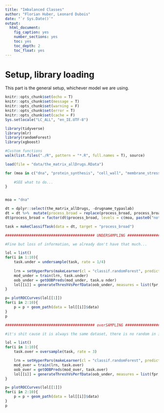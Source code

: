 ```yaml
---
title: "Imbalanced Classes"
author: "Florian Huber, Leonard Dubois"
date: "`r Sys.Date()`"
output:
  html_document:
    fig_caption: yes
    number_sections: yes
    toc: yes
    toc_depth: 2
    toc_float: yes
---
```


# Setup, library loading

This part is the general setup, whichever model we are using.

```r
knitr::opts_chunk$set(echo = T)
knitr::opts_chunk$set(message = T)
knitr::opts_chunk$set(warning = F)
knitr::opts_chunk$set(error = T)
knitr::opts_chunk$set(cache = F)
Sys.setlocale("LC_ALL", "en_IE.UTF-8")

library(tidyverse)
library(mlr)
library(randomForest)
library(xgboost)

#Custom functions
walk(list.files("./R", pattern = "*.R", full.names = T), source)

load(file = "data/the_matrix_allDrugs.RData")

```



```r


for (moa in c("dna", "protein_synthesis", "cell_wall", "membrane_stress")) {
    
    #SEE what to do...
}


moa = "dna"

dt = dplyr::select(the_matrix_allDrugs, -drugname_typaslab)
dt = dt %>%  mutate(process_broad = replace(process_broad, process_broad != moa, paste0("not_", moa)))
dt$process_broad = factor(dt$process_broad, levels = c(moa, paste0("not_", moa)))

task = makeClassifTask(data = dt, target = "process_broad")

######################################### UNDERSAMPLING ########################

#Fine but loss of information, we already don't have that much...

lol = list()
for(i in 1:10){
    task.under = undersample(task, rate = 1/4)
    
    lrn = setHyperPars(makeLearner(cl = "classif.randomForest", predict.type = "prob"), par.vals = list(ntree = 1000, mtry = 30))
    mod_under = train(lrn, task.under)
    oob_under = getOOBPreds(mod_under, task.u nder)
    lol[[i]] = generateThreshVsPerfData(oob_under, measures = list(fpr, tpr))
}

p= plotROCCurves(lol[[1]])
for(i in 2:10){
    p = p + geom_path(data = lol[[i]]$data)
}
p

######################################### overSAMPLING ########################

#it's shit cause it is always the same dataset, there is no random in it

lol = list()
for(i in 1:10){
    task.over = oversample(task, rate = 3)

    lrn = setHyperPars(makeLearner(cl = "classif.randomForest", predict.type = "prob"), par.vals = list(ntree = 1000, mtry = 30))
    mod_over = train(lrn, task.over)
    oob_over = getOOBPreds(mod_over, task.over)
    lol[[i]] = generateThreshVsPerfData(oob_under, measures = list(fpr, tpr))
}

p= plotROCCurves(lol[[1]])
for(i in 2:10){
    p = p + geom_path(data = lol[[i]]$data)
}
p



```
